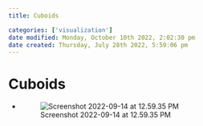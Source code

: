 ```yaml
---
title: Cuboids

categories: ['visualization']
date modified: Monday, October 10th 2022, 2:02:30 pm
date created: Thursday, July 28th 2022, 5:59:06 pm
---
```


# Cuboids
- ![Screenshot 2022-09-14 at 12.59.35 PM](images/Screenshot%202022-09-14%20at%2012.59.35%20PM.png)




